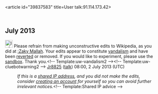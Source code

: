 <article id="39837583" title=User talk:91.114.173.42>
	<talkpage id="39837583" title="User talk:91.114.173.42">
== July 2013 ==
[[File:Information.svg|25px|alt=Information icon]] Please refrain from making unconstructive edits to Wikipedia, as you did at [[:Zaky Mallah]]. Your edits appear to constitute [[Wikipedia:Vandalism|vandalism]] and have been [[Help:Reverting|reverted]] or removed. If you would like to experiment, please use the [[Wikipedia:Sandbox|sandbox]]. Thank you.&lt;!-- Template:uw-vandalism2 --&gt;&lt;!-- Template:uw-cluebotwarning2 --&gt; [[User:Jr8825|Jr8825]] ([[User talk:Jr8825|talk]]) 08:00, 2 July 2013 (UTC)
:''If this is a [[Network address translation|shared IP address]], and you did not make the edits, consider [[Wikipedia:Why create an account?|creating an account]] for yourself so you can avoid further irrelevant notices.''&lt;!-- Template:Shared IP advice --&gt;
	</talkpage>
</article>